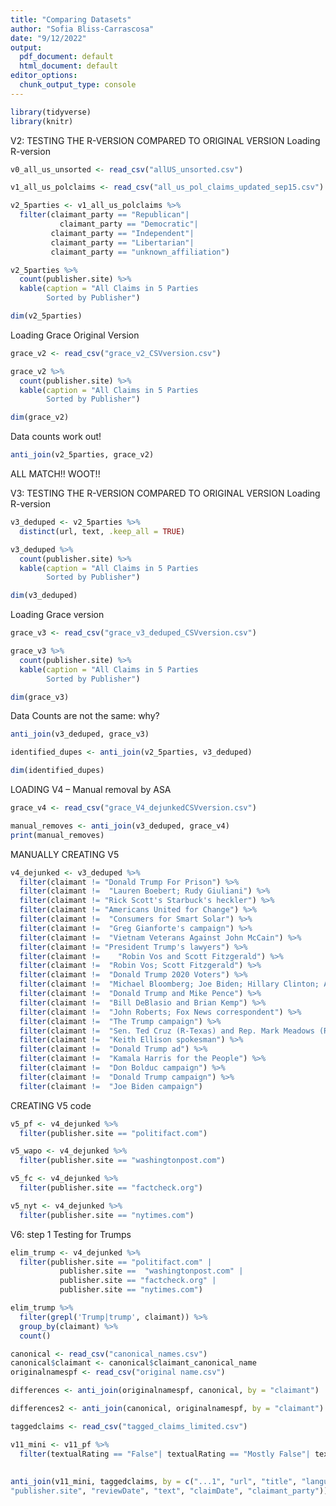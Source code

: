 ```yaml
---
title: "Comparing Datasets"
author: "Sofia Bliss-Carrascosa"
date: "9/12/2022"
output:
  pdf_document: default
  html_document: default
editor_options:
  chunk_output_type: console
---
```

```r
library(tidyverse)
library(knitr)
```

V2: TESTING THE R-VERSION COMPARED TO ORIGINAL VERSION
Loading R-version

```r
v0_all_us_unsorted <- read_csv("allUS_unsorted.csv")
```

```r
v1_all_us_polclaims <- read_csv("all_us_pol_claims_updated_sep15.csv")
```

```r
v2_5parties <- v1_all_us_polclaims %>%
  filter(claimant_party == "Republican"|
           claimant_party == "Democratic"| 
         claimant_party == "Independent"|
         claimant_party == "Libertarian"| 
         claimant_party == "unknown_affiliation")

v2_5parties %>%
  count(publisher.site) %>%
  kable(caption = "All Claims in 5 Parties
        Sorted by Publisher")

dim(v2_5parties)
```

Loading Grace Original Version

```r
grace_v2 <- read_csv("grace_v2_CSVversion.csv")

grace_v2 %>%
  count(publisher.site) %>%
  kable(caption = "All Claims in 5 Parties
        Sorted by Publisher")

dim(grace_v2)
```

Data counts work out!
```r
anti_join(v2_5parties, grace_v2)
```
ALL MATCH!! WOOT!!

V3: TESTING THE R-VERSION COMPARED TO ORIGINAL VERSION
Loading R-version

```r
v3_deduped <- v2_5parties %>%
  distinct(url, text, .keep_all = TRUE)

v3_deduped %>%
  count(publisher.site) %>%
  kable(caption = "All Claims in 5 Parties
        Sorted by Publisher")

dim(v3_deduped)
```

Loading Grace version
```r
grace_v3 <- read_csv("grace_v3_deduped_CSVversion.csv")

grace_v3 %>%
  count(publisher.site) %>%
  kable(caption = "All Claims in 5 Parties
        Sorted by Publisher")

dim(grace_v3)
```

Data Counts are not the same: why?

```r
anti_join(v3_deduped, grace_v3)
```

```r
identified_dupes <- anti_join(v2_5parties, v3_deduped)

dim(identified_dupes)
```

LOADING V4 -- Manual removal by ASA

```r
grace_v4 <- read_csv("grace_V4_dejunkedCSVversion.csv")
```


```r
manual_removes <- anti_join(v3_deduped, grace_v4)
print(manual_removes)
```

MANUALLY CREATING V5

```r
v4_dejunked <- v3_deduped %>%
  filter(claimant != "Donald Trump For Prison") %>%
  filter(claimant !=  "Lauren Boebert; Rudy Giuliani") %>%
  filter(claimant != "Rick Scott's Starbuck's heckler") %>%
  filter(claimant != "Americans United for Change") %>%
  filter(claimant !=  "Consumers for Smart Solar") %>%
  filter(claimant !=  "Greg Gianforte's campaign") %>%
  filter(claimant !=  "Vietnam Veterans Against John McCain") %>%
  filter(claimant != "President Trump's lawyers") %>%
  filter(claimant !=    "Robin Vos and Scott Fitzgerald") %>%
  filter(claimant !=  "Robin Vos; Scott Fitzgerald") %>%
  filter(claimant !=  "Donald Trump 2020 Voters") %>%
  filter(claimant !=  "Michael Bloomberg; Joe Biden; Hillary Clinton; Adam Schiff") %>%
  filter(claimant !=  "Donald Trump and Mike Pence") %>%
  filter(claimant !=  "Bill DeBlasio and Brian Kemp") %>%
  filter(claimant !=  "John Roberts; Fox News correspondent") %>%
  filter(claimant !=  "The Trump campaign") %>%
  filter(claimant !=  "Sen. Ted Cruz (R-Texas) and Rep. Mark Meadows (R-N.C.)") %>%
  filter(claimant !=  "Keith Ellison spokesman") %>%
  filter(claimant !=  "Donald Trump ad") %>%
  filter(claimant !=  "Kamala Harris for the People") %>%
  filter(claimant !=  "Don Bolduc campaign") %>%
  filter(claimant !=  "Donald Trump campaign") %>%
  filter(claimant !=  "Joe Biden campaign") 

```

CREATING V5 code

```r
v5_pf <- v4_dejunked %>%
  filter(publisher.site == "politifact.com")

v5_wapo <- v4_dejunked %>%
  filter(publisher.site == "washingtonpost.com")

v5_fc <- v4_dejunked %>%
  filter(publisher.site == "factcheck.org")

v5_nyt <- v4_dejunked %>%
  filter(publisher.site == "nytimes.com")
```

V6: step 1 Testing for Trumps

```r
elim_trump <- v4_dejunked %>%
  filter(publisher.site == "politifact.com" |
           publisher.site ==  "washingtonpost.com" |
           publisher.site == "factcheck.org" |
           publisher.site == "nytimes.com")

elim_trump %>%
  filter(grepl('Trump|trump', claimant)) %>%
  group_by(claimant) %>%
  count()
```

```r
canonical <- read_csv("canonical_names.csv")
canonical$claimant <- canonical$claimant_canonical_name
originalnamespf <- read_csv("original name.csv")
```

```r
differences <- anti_join(originalnamespf, canonical, by = "claimant")

differences2 <- anti_join(canonical, originalnamespf, by = "claimant")
```

```r


taggedclaims <- read_csv("tagged_claims_limited.csv")

v11_mini <- v11_pf %>%
  filter(textualRating == "False"| textualRating == "Mostly False"| textualRating == "Pants on Fire")
          
         
anti_join(v11_mini, taggedclaims, by = c("...1", "url", "title", "languageCode", "publisher.name",
"publisher.site", "reviewDate", "text", "claimDate", "claimant_party"))
```

